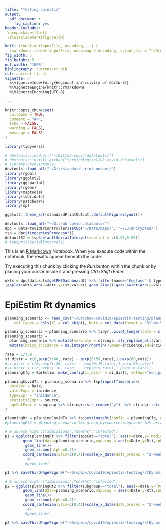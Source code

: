 ```yaml
---
title: "Testing epiestim"
output: 
  pdf_document :
    fig_caption: yes
header-includes:
 \usepackage{float}
 \floatplacement{figure}{H}    

knit: (function(inputFile, encoding,...) {
  rmarkdown::render(inputFile, encoding = encoding, output_dir = "~/Dropbox/covid19/epiestim-testing", output_file='epiestim-testing.pdf')) })
fig_width: 7
fig_height: 5
out.width: "100%"
bibliography: current-rt.bib
csl: current-rt.csl
vignette: >
  %\VignetteIndexEntry{Regional infectivity of COVID-19}
  %\VignetteEngine{knitr::rmarkdown}
  %\VignetteEncoding{UTF-8}

---
```


```r
knitr::opts_chunk$set(
  collapse = TRUE,
  comment = "#>",
  echo = FALSE,
  warning = FALSE,
  message = FALSE
)
```

```r
library(tidyverse)

# devtools::load_all("~/Git/uk-covid-datatools/")
# devtools::install_github("terminological/uk-covid-datatools")
# library(ukcovidtools)
devtools::load_all("~/Git/standard-print-output/")
library(rgdal)
library(ggplot2)
library(ggspatial)
library(rgeos)
library(maptools)
library(lubridate)
library(patchwork)
library(sp)

ggplot2::theme_set(standardPrintOutput::defaultFigureLayout())

devtools::load_all("~/Git/uk-covid-datatools/")
dpc = DataProviderController$setup("~/Data/maps/", "~/S3/encrypted/")
tsp = dpc$timeseriesProcessor()
defaultSI = tsp$defaultSerialInterval(confint = c(0.05,0.95))
# tsp$printSerialInterval()
```

This is an [R Markdown](http://rmarkdown.rstudio.com) Notebook. When you execute code within the notebook, the results appear beneath the code. 

Try executing this chunk by clicking the *Run* button within the chunk or by placing your cursor inside it and pressing *Ctrl+Shift+Enter*. 


```r

ukts = dpc$datasets$getPHEDashboard() %>% filter(name=="England" & type=="incidence") %>% tsp$smoothAndSlopeTimeseries(smoothExpr = value)
(ggplot(ukts,aes(x=date,y=Est.value))+geom_line()+geom_point(aes(y=value))+geom_vline(xintercept = ends,colour="red")) %>% saveSixthPageFigure("~/Dropbox/covid19/epiestim-testing/epidemicCurve")


```


# EpiEstim Rt dynamics
```r

planning_scenario <- read_csv("~/Dropbox/covid19/epiestim-testing/planning_scenario.csv", 
    col_types = cols(X1 = col_skip(), Date = col_date(format = "%Y-%m-%d")))

planning_scenario = planning_scenario %>% tidyr::pivot_longer(cols = c(-Date,-Rt), names_to = "variable", values_to = "incidence")
planning_scenario = 
  planning_scenario %>% mutate(variable = stringr::str_replace_all(variable,"([0-9]).([0-9])","\\1_\\2")) %>% separate(variable,into=c("source","subgroup"),sep = "\\.") %>%
  mutate(noisy_incidence = as.integer(rnorm(n(),mean=incidence,sd=incidence/4)))
```

```r
rate = 1/7.9
si_distr = c(0,pexp(1:60, rate) - pexp(0:59,rate),1-pexp(60,rate))
#si_distr = c(0,pexp(1:20, rate) - pexp(0:19,rate),1-pexp(20,rate))
#si_distr = c(0,pexp(1:10, rate) - pexp(0:9,rate),1-pexp(10,rate))
planningCfg = EpiEstim::make_config(si_distr = si_distr, method="non_parametric_si")

planningCovidTs = planning_scenario %>% tsp$importTimeseries(
  dateVar = Date,
  valueExpr = incidence,
  typeExpr = "incidence",
  statisticExpr = source,
  ageCatExpr = subgroup %>% stringr::str_remove("y")  %>% stringr::str_replace("_","-")
)

planningRt = planningCovidTs %>% tsp$estimateRt(config = planningCfg, window=1, method="non_parametric_si",nocache=TRUE)
#planningRt2 = planning_scenario %>% group_by(source,subgroup) %>% arrange(Date) %>% mutate(cumulative_cases = cumsum(noisy_incidence)) %>% normaliseAndCleanse(dateVar = Date) %>% tidyEstimateRt(planningCfg, window=7, method="non_parametric_si")

```

```r
# & source %in% c("admissions","deaths","infected")
p1 = ggplot(planningRt %>% filter(ageCat=="total"), aes(x=date,y=`Median(R)`,ymin=`Quantile.0.025(R)`,ymax=`Quantile.0.975(R)`,colour=source,fill=source)) +
        geom_line(data=planning_scenario,mapping = aes(x=Date,y=Rt),inherit.aes = FALSE,colour="black")+
         geom_line()+
         geom_ribbon(alpha=0.2)+
        coord_cartesian(ylim=c(0,4))+scale_x_date(date_breaks = "2 weeks")+narrowAndTall()
          #+
         #geom_line(

p1 %>% saveThirdPageFigure("~/Dropbox/covid19/epiestim-testing/rtDynamics")
```

```r
# & source %in% c("admissions","deaths","infected")
p2 = ggplot(planningRt2 %>% filter(subgroup=="total"), aes(x=date,y=`Median(R)`,ymin=`Quantile.0.025(R)`,ymax=`Quantile.0.975(R)`,colour=source,fill=source)) +
        geom_line(data=planning_scenario,mapping = aes(x=Date,y=Rt),inherit.aes = FALSE,colour="black")+
         geom_line()+
         geom_ribbon(alpha=0.2)+
        coord_cartesian(ylim=c(0,4))+scale_x_date(date_breaks = "2 weeks")+narrowAndTall()
          #+
         #geom_line(

p2 %>% saveThirdPageFigure("~/Dropbox/covid19/epiestim-testing/rtDynamicsWithNoise")
```